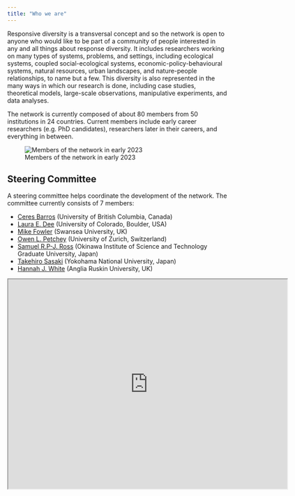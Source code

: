 ```yaml
---
title: "Who we are"
---
```


Responsive diversity is a transversal concept and so the network is open to anyone who would like to be part of a community of people interested in any and all things about response diversity. It includes researchers working on many types of systems, problems, and settings, including ecological systems, coupled social-ecological systems, economic-policy-behavioural systems, natural resources, urban landscapes, and nature-people relationships, to name but a few. This diversity is also represented in the many ways in which our research is done, including case studies, theoretical models, large-scale observations, manipulative experiments, and data analyses.

The network is currently composed of about 80 members from 50 institutions in 24 countries. Current members include early career researchers (e.g. PhD candidates), researchers later in their careers, and everything in between.

![Members of the network in early 2023](assets/images/RDN_members_early2023.png)

## Steering Committee

A steering committee helps coordinate the development of the network. The committee currently consists of 7 members:

-   [Ceres Barros](https://ceresbarros.wordpress.com/) (University of British Columbia, Canada)
-   [Laura E. Dee](https://www.lauraedee.com/home) (University of Colorado, Boulder, USA)
-   [Mike Fowler](https://www.swansea.ac.uk/staff/m.s.fowler/) (Swansea University, UK)
-   [Owen L. Petchey](https://www.ieu.uzh.ch/en/staff/member/petchey_owen.html) (University of Zurich, Switzerland)
-   [Samuel R.P-J. Ross](https://samuelrpjross.com/) (Okinawa Institute of Science and Technology Graduate University, Japan)
-   [Takehiro Sasaki](http://www.sasa-lab.ynu.ac.jp/pukiwiki-151/index.php) (Yokohama National University, Japan)
-   [Hannah J. White](https://aru.ac.uk/people/hannah-white) (Anglia Ruskin University, UK)


```{=html}
<iframe src="https://www.google.com/maps/d/embed?mid=1JOBVT3GfU1RGSXKSA9Hdtm2u2u5bAL4&ehbc=2E312F" width="640" height="480"></iframe>
```
